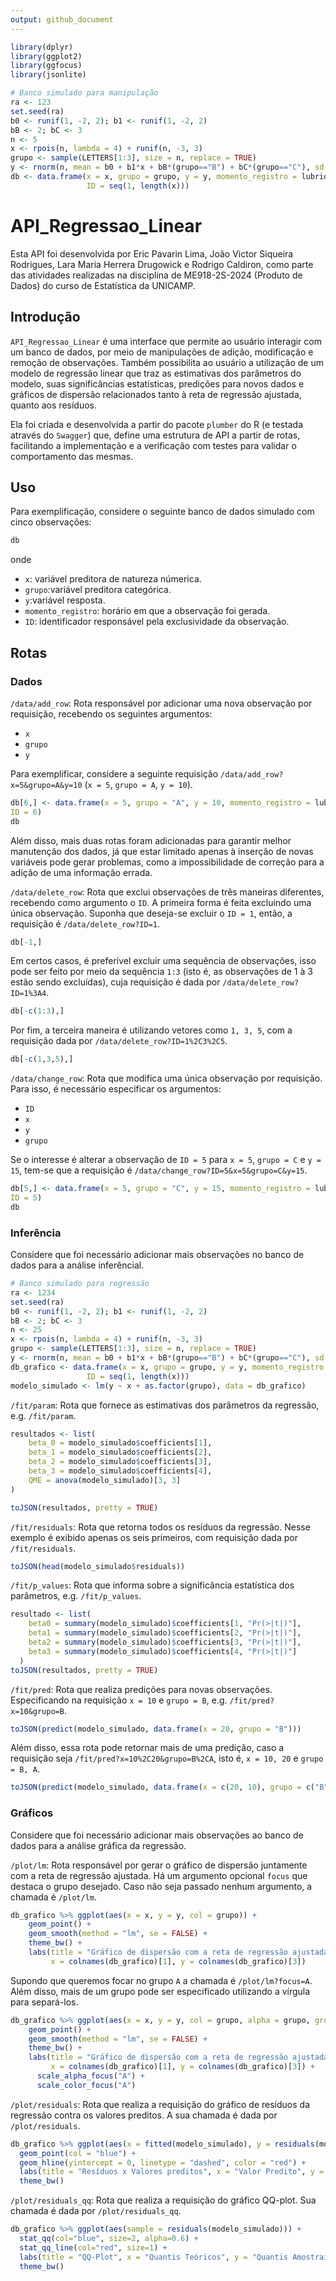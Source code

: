 ```yaml
---
output: github_document
---
```


```r
library(dplyr)
library(ggplot2)
library(ggfocus)
library(jsonlite)
```


```r
# Banco simulado para manipulação
ra <- 123
set.seed(ra)
b0 <- runif(1, -2, 2); b1 <- runif(1, -2, 2)
bB <- 2; bC <- 3
n <- 5
x <- rpois(n, lambda = 4) + runif(n, -3, 3)
grupo <- sample(LETTERS[1:3], size = n, replace = TRUE)
y <- rnorm(n, mean = b0 + b1*x + bB*(grupo=="B") + bC*(grupo=="C"), sd = 2)
db <- data.frame(x = x, grupo = grupo, y = y, momento_registro = lubridate::now(),
                 ID = seq(1, length(x)))
```

# API_Regressao_Linear

Esta API foi desenvolvida por Eric Pavarin Lima, João Victor Siqueira Rodrigues,
Lara Maria Herrera Drugowick e Rodrigo Caldiron, 
como parte das atividades realizadas na disciplina de ME918-2S-2024 
(Produto de Dados) do curso de Estatística da UNICAMP.

## Introdução
`API_Regressao_Linear` é uma interface que permite ao usuário interagir com um 
banco de dados, por meio de manipulações de adição,
modificação e remoção de observações. Também possibilita ao usuário a 
utilização de um modelo de regressão linear que traz as estimativas dos 
parâmetros do modelo, suas significâncias estatísticas, predições para novos dados e 
gráficos de dispersão relacionados tanto à reta de regressão ajustada, 
quanto aos resíduos.

Ela foi criada e desenvolvida a partir do pacote `plumber` do R (e testada através do `Swagger`) que, define uma estrutura de API a partir de rotas, facilitando a implementação e a verificação com testes para validar o comportamento das mesmas.

## Uso
Para exemplificação, considere o seguinte banco de dados simulado com cinco observações:

```r
db
```
onde

- `x`: variável preditora de natureza númerica.
- `grupo`:variável preditora categórica. 
- `y`:variável resposta.
- `momento_registro`: horário em que a observação foi gerada.
- `ID`: identificador responsável pela exclusividade da observação.

## Rotas

### Dados
`/data/add_row`: Rota responsável por adicionar uma nova observação por requisição, recebendo os seguintes argumentos:

- `x`
- `grupo`
- `y`

Para exemplificar, considere a seguinte requisição `/data/add_row?x=5&grupo=A&y=10` (`x = 5`, `grupo = A`, `y = 10`).

```r
db[6,] <- data.frame(x = 5, grupo = "A", y = 10, momento_registro = lubridate::now(),
ID = 6)
db
```

Além disso, mais duas rotas foram adicionadas para garantir melhor manutenção dos dados, já que estar limitado apenas à inserção de novas variáveis pode gerar problemas, como a impossibilidade de correção para a adição de uma informação errada.

`/data/delete_row`: Rota que exclui observações de três maneiras diferentes, recebendo como argumento o `ID`. A primeira forma é feita excluindo uma única observação. Suponha que deseja-se excluir o `ID = 1`, então, a requisição é `/data/delete_row?ID=1`.

```r
db[-1,]
```

Em certos casos, é preferível excluir uma sequência de observações, isso pode ser feito por meio da sequência `1:3` (isto é, as observações de 1 à 3 estão sendo excluídas), cuja requisição é dada por `/data/delete_row?ID=1%3A4`.

```r
db[-c(1:3),]
```

Por fim, a terceira maneira é utilizando vetores como `1, 3, 5`, com a requisição dada por `/data/delete_row?ID=1%2C3%2C5`.

```r
db[-c(1,3,5),]
```

`/data/change_row`: Rota que modifica uma única observação por requisição. Para isso, é necessário especificar os argumentos:

- `ID`
- `x`
- `y`
- `grupo`

Se o interesse é alterar a observação de `ID = 5` para `x = 5`, `grupo = C` e `y = 15`, tem-se que a requisição é `/data/change_row?ID=5&x=5&grupo=C&y=15`.

```r
db[5,] <- data.frame(x = 5, grupo = "C", y = 15, momento_registro = lubridate::now(),
ID = 5)
db
```


### Inferência
Considere que foi necessário adicionar mais observações no banco de dados para a análise inferêncial. 

```r
# Banco simulado para regressão
ra <- 1234
set.seed(ra)
b0 <- runif(1, -2, 2); b1 <- runif(1, -2, 2)
bB <- 2; bC <- 3
n <- 25
x <- rpois(n, lambda = 4) + runif(n, -3, 3)
grupo <- sample(LETTERS[1:3], size = n, replace = TRUE)
y <- rnorm(n, mean = b0 + b1*x + bB*(grupo=="B") + bC*(grupo=="C"), sd = 2)
db_grafico <- data.frame(x = x, grupo = grupo, y = y, momento_registro = lubridate::now(),
                 ID = seq(1, length(x)))
modelo_simulado <- lm(y ~ x + as.factor(grupo), data = db_grafico)
```

`/fit/param`: Rota que fornece as estimativas dos parâmetros da regressão, e.g. `/fit/param`.

```r
resultados <- list(
    beta_0 = modelo_simulado$coefficients[1],
    beta_1 = modelo_simulado$coefficients[2],
    beta_2 = modelo_simulado$coefficients[3],
    beta_3 = modelo_simulado$coefficients[4],
    QME = anova(modelo_simulado)[3, 3]
)

toJSON(resultados, pretty = TRUE)
```

`/fit/residuals`: Rota que retorna todos os resíduos da regressão. Nesse exemplo é exibido apenas os seis primeiros, com requisição dada por `/fit/residuals`.

```r
toJSON(head(modelo_simulado$residuals))
```

`/fit/p_values`: Rota que informa sobre a significância estatística dos parâmetros, e.g. `/fit/p_values`.

```r
resultado <- list(
    beta0 = summary(modelo_simulado)$coefficients[1, "Pr(>|t|)"],       
    beta1 = summary(modelo_simulado)$coefficients[2, "Pr(>|t|)"],          
    beta2 = summary(modelo_simulado)$coefficients[3, "Pr(>|t|)"],          
    beta3 = summary(modelo_simulado)$coefficients[4, "Pr(>|t|)"]
  )
toJSON(resultados, pretty = TRUE)
```

`/fit/pred`: Rota que realiza predições para novas observações. Especificando na requisição `x = 10` e `grupo = B`, e.g. `/fit/pred?x=10&grupo=B`. 

```r
toJSON(predict(modelo_simulado, data.frame(x = 20, grupo = "B")))
```

Além disso, essa rota pode retornar mais de uma predição, caso a requisição seja `/fit/pred?x=10%2C20&grupo=B%2CA`, isto é, `x = 10, 20` e `grupo = B, A`.

```r
toJSON(predict(modelo_simulado, data.frame(x = c(20, 10), grupo = c("B", "A"))))
```


### Gráficos

Considere que foi necessário adicionar mais observações ao banco de dados para a análise gráfica da regressão. 

`/plot/lm`: Rota responsável por gerar o gráfico de dispersão juntamente com a reta de regressão ajustada. Há um argumento opcional `focus` que destaca o grupo desejado. Caso não seja passado nenhum argumento, a chamada é `/plot/lm`.

```r
db_grafico %>% ggplot(aes(x = x, y = y, col = grupo)) +
    geom_point() +
    geom_smooth(method = "lm", se = FALSE) +
    theme_bw() +
    labs(title = "Gráfico de dispersão com a reta de regressão ajustada por categoria",
         x = colnames(db_grafico)[1], y = colnames(db_grafico)[3])
```

Supondo que queremos focar no grupo `A` a chamada é `/plot/lm?focus=A`. Além disso, mais de um grupo pode ser especificado utilizando a vírgula para separá-los.

```r
db_grafico %>% ggplot(aes(x = x, y = y, col = grupo, alpha = grupo, group = grupo)) +
    geom_point() +
    geom_smooth(method = "lm", se = FALSE) +
    theme_bw() +
    labs(title = "Gráfico de dispersão com a reta de regressão ajustada por categoria",
         x = colnames(db_grafico)[1], y = colnames(db_grafico)[3]) +
      scale_alpha_focus("A") +
      scale_color_focus("A")
```

`/plot/residuals`: Rota que realiza a requisição do gráfico de resíduos da regressão contra os valores preditos. A sua chamada é dada por `/plot/residuals`.

```r
db_grafico %>% ggplot(aes(x = fitted(modelo_simulado), y = residuals(modelo_simulado))) +
  geom_point(col = "blue") +
  geom_hline(yintercept = 0, linetype = "dashed", color = "red") +
  labs(title = "Resíduos x Valores preditos", x = "Valor Predito", y = "Resíduo") +
  theme_bw()
```

`/plot/residuals_qq`: Rota que realiza a requisição do gráfico QQ-plot. Sua chamada é dada por `/plot/residuals_qq`.

```r
db_grafico %>% ggplot(aes(sample = residuals(modelo_simulado))) +
  stat_qq(col="blue", size=2, alpha=0.6) +
  stat_qq_line(col="red", size=1) +
  labs(title = "QQ-Plot", x = "Quantis Teóricos", y = "Quantis Amostrais") +
  theme_bw()
```

